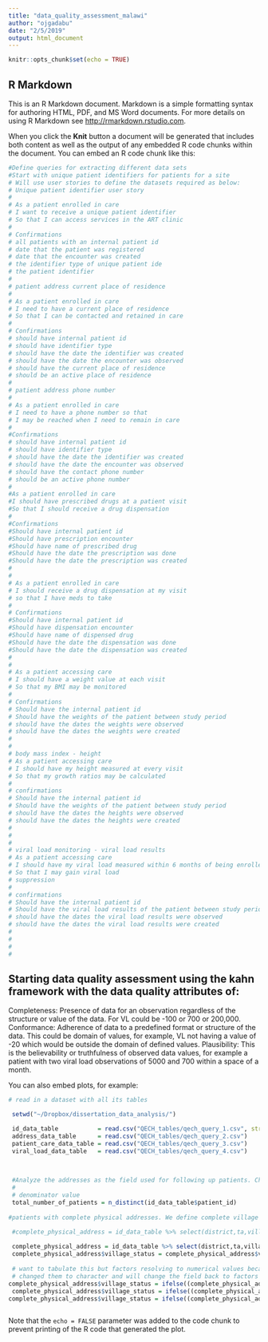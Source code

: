 ```yaml
---
title: "data_quality_assessment_malawi"
author: "ojgadabu"
date: "2/5/2019"
output: html_document
---
```


```r
knitr::opts_chunk$set(echo = TRUE)
```

## R Markdown

This is an R Markdown document. Markdown is a simple formatting syntax for authoring HTML, PDF, and MS Word documents. For more details on using R Markdown see <http://rmarkdown.rstudio.com>.

When you click the **Knit** button a document will be generated that includes both content as well as the output of any embedded R code chunks within the document. You can embed an R code chunk like this:

```r
#Define queries for extracting different data sets
#Start with unique patient identifiers for patients for a site
# Will use user stories to define the datasets required as below:
# Unique patient identifier user story
# 
# As a patient enrolled in care
# I want to receive a unique patient identifier
# So that I can access services in the ART clinic
# 
# Confirmations
# all patients with an internal patient id
# date that the patient was registered
# date that the encounter was created
# the identifier type of unique patient ide
# the patient identifier
# 
# patient address current place of residence
# 
# As a patient enrolled in care
# I need to have a current place of residence
# So that I can be contacted and retained in care
# 
# Confirmations
# should have internal patient id
# should have identifier type
# should have the date the identifier was created
# should have the date the encounter was observed
# should have the current place of residence
# should be an active place of residence 
# 
# patient address phone number
# 
# As a patient enrolled in care
# I need to have a phone number so that
# I may be reached when I need to remain in care
#
#Confirmations
# should have internal patient id
# should have identifier type
# should have the date the identifier was created
# should have the date the encounter was observed
# should have the contact phone number
# should be an active phone number
# 
#As a patient enrolled in care 
#I should have prescribed drugs at a patient visit
#So that I should receive a drug dispensation
#
#Confirmations
#Should have internal patient id
#Should have prescription encounter
#Should have name of prescribed drug
#Should have the date the prescription was done
#Should have the date the prescription was created
#
#
# As a patient enrolled in care
# I should receive a drug dispensation at my visit
# so that I have meds to take 
# 
# Confirmations
#Should have internal patient id
#Should have dispensation encounter
#Should have name of dispensed drug
#Should have the date the dispensation was done
#Should have the date the dispensation was created
# 
# 
# As a patient accessing care 
# I should have a weight value at each visit
# So that my BMI may be monitored
# 
# Confirmations
# Should have the internal patient id
# Should have the weights of the patient between study period
# should have the dates the weights were observed
# should have the dates the weights were created
# 
# 
# body mass index - height
# As a patient accessing care
# I should have my height measured at every visit
# So that my growth ratios may be calculated
# 
# confirmations
# Should have the internal patient id
# Should have the weights of the patient between study period
# should have the dates the heights were observed
# should have the dates the heights were created
# 
# 
# 
# viral load monitoring - viral load results
# As a patient accessing care
# I should have my viral load measured within 6 months of being enrolled in care
# So that I may gain viral load 
# suppression
# 
# confirmations
# Should have the internal patient id
# Should have the viral load results of the patient between study period
# should have the dates the viral load results were observed
# should have the dates the viral load results were created
# 
# 
# 
# 
```

## Starting data quality assessment using the kahn framework with the data quality attributes of:

Completeness: Presence of data for an observation regardless of the structure or value of the data. For VL could be -100 or 700 or 200,000.
Conformance: Adherence of data to a predefined format or structure of the data. This could be domain of values, for example, VL not having a value of -20 which would be outside the domain of defined values.
Plausibility: This is the believability or truthfulness of observed data values, for example a patient with two viral load observations of 5000 and 700 within a space of a month. 

You can also embed plots, for example:

```r
# read in a dataset with all its tables

 setwd("~/Dropbox/dissertation_data_analysis/")

 id_data_table           = read.csv("QECH_tables/qech_query_1.csv", stringsAsFactors = FALSE)
 address_data_table      = read.csv("QECH_tables/qech_query_2.csv")
 patient_care_data_table = read.csv("QECH_tables/qech_query_3.csv")
 viral_load_data_table   = read.csv("QECH_tables/qech_query_4.csv")

 
 
 #Analyze the addresses as the field used for following up patients. Check the total number of patients that have been registered at each facility. Modification is that patient identifier no longer checked because HTS is not part of the available EMRs. Therefore check for total number of patients per site, then assess completeness of physical address as a set of "TA, district and village (current place of residence)"
 #
 # denominator value
 total_number_of_patients = n_distinct(id_data_table$patient_id)
 
#patients with complete physical addresses. We define complete village as all addresses that have got the smallest unit of address which represents the current place of residence. Residents without current place of residence cannot be followed up if they miss an appointment. 

 #complete_physical_address = id_data_table %>% select(district,ta,village) %>% filter(village != "Null", village != "Other")
 
 complete_physical_address = id_data_table %>% select(district,ta,village) 
 complete_physical_address$village_status = complete_physical_address$village
 
 # want to tabulate this but factors resolving to numerical values because they are in a sense numerical values.
 # changed them to character and will change the field back to factors and then tabulate this field.
complete_physical_address$village_status = ifelse((complete_physical_address$village_status == "NULL"), "Not entered",complete_physical_address$village_status)
 complete_physical_address$village_status = ifelse((complete_physical_address$village_status == "Other"), "Entered Other",complete_physical_address$village_status)
complete_physical_address$village_status = ifelse((complete_physical_address$village_status != "NULL"& complete_physical_address$village_status != "Other" & complete_physical_address$village_status != "Entered Other"& complete_physical_address$village_status != "Not entered" ), "Village Entered",complete_physical_address$village_status)



```

Note that the `echo = FALSE` parameter was added to the code chunk to prevent printing of the R code that generated the plot.
